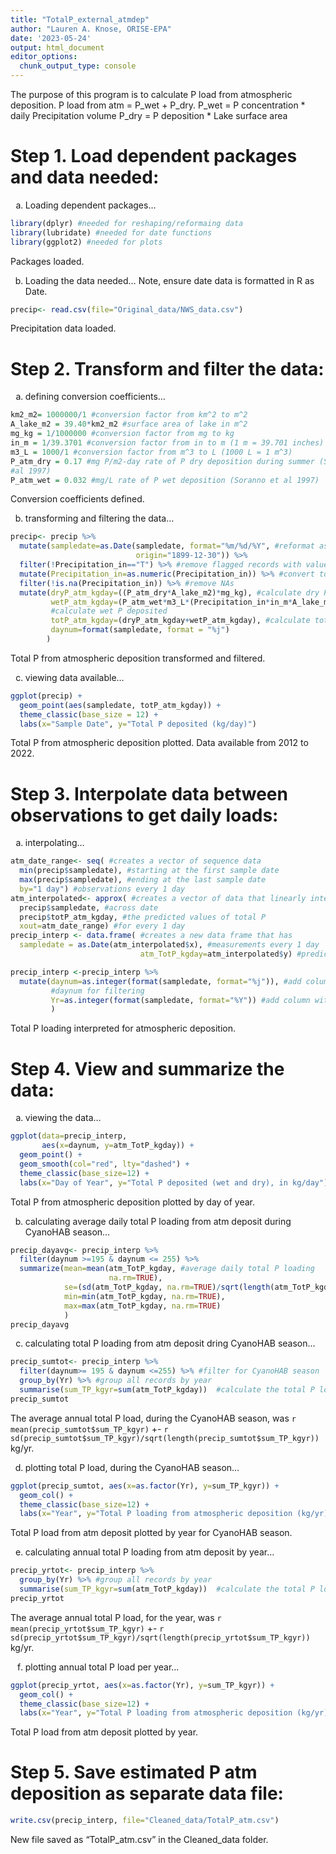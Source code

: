 ```yaml
---
title: "TotalP_external_atmdep"
author: "Lauren A. Knose, ORISE-EPA"
date: '2023-05-24'
output: html_document
editor_options: 
  chunk_output_type: console
---
```


The purpose of this program is to calculate P load from atmospheric deposition. 
P load from atm = P_wet + P_dry.
P_wet = P concentration * daily Precipitation volume
P_dry = P deposition * Lake surface area


# Step 1. Load dependent packages and data needed:

a) Loading dependent packages...
```r
library(dplyr) #needed for reshaping/reformaing data
library(lubridate) #needed for date functions
library(ggplot2) #needed for plots
```

Packages loaded.

b) Loading the data needed...
Note, ensure date data is formatted in R as Date.

```r
precip<- read.csv(file="Original_data/NWS_data.csv")
```

Precipitation data loaded.

# Step 2. Transform and filter the data:

a) defining conversion coefficients...

```r
km2_m2= 1000000/1 #conversion factor from km^2 to m^2
A_lake_m2 = 39.40*km2_m2 #surface area of lake in m^2 
mg_kg = 1/1000000 #conversion factor from mg to kg
in_m = 1/39.3701 #conversion factor from in to m (1 m = 39.701 inches)
m3_L = 1000/1 #conversion factor from m^3 to L (1000 L = 1 m^3)
P_atm_dry = 0.17 #mg P/m2-day rate of P dry deposition during summer (Soranno et 
#al 1997)
P_atm_wet = 0.032 #mg/L rate of P wet deposition (Soranno et al 1997)
```

Conversion coefficients defined.

b) transforming and filtering the data...
```r
precip<- precip %>%
  mutate(sampledate=as.Date(sampledate, format="%m/%d/%Y", #reformat as date
                            origin="1899-12-30")) %>%
  filter(!Precipitation_in=="T") %>% #remove flagged records with value "T"
  mutate(Precipitation_in=as.numeric(Precipitation_in)) %>% #convert to numeric
  filter(!is.na(Precipitation_in)) %>% #remove NAs
  mutate(dryP_atm_kgday=((P_atm_dry*A_lake_m2)*mg_kg), #calculate dry P
         wetP_atm_kgday=(P_atm_wet*m3_L*(Precipitation_in*in_m*A_lake_m2)*mg_kg),
         #calculate wet P deposited
         totP_atm_kgday=(dryP_atm_kgday+wetP_atm_kgday), #calculate total P_atm
         daynum=format(sampledate, format = "%j")
        )
```

Total P from atmospheric deposition transformed and filtered.

c) viewing data available...

```r
ggplot(precip) + 
  geom_point(aes(sampledate, totP_atm_kgday)) +
  theme_classic(base_size = 12) +
  labs(x="Sample Date", y="Total P deposited (kg/day)")
```

Total P from atmospheric deposition plotted. Data available from 2012 to 2022.

# Step 3. Interpolate data between observations to get daily loads: 

a) interpolating...
```r
atm_date_range<- seq( #creates a vector of sequence data
  min(precip$sampledate), #starting at the first sample date
  max(precip$sampledate), #ending at the last sample date
  by="1 day") #observations every 1 day 
atm_interpolated<- approx( #creates a vector of data that linearly interpolates 
  precip$sampledate, #across date
  precip$totP_atm_kgday, #the predicted values of total P
  xout=atm_date_range) #for every 1 day
precip_interp <- data.frame( #creates a new data frame that has 
  sampledate = as.Date(atm_interpolated$x), #measurements every 1 day
                             atm_TotP_kgday=atm_interpolated$y) #predicted total P

precip_interp <-precip_interp %>%
  mutate(daynum=as.integer(format(sampledate, format="%j")), #add column with 
         #daynum for filtering
         Yr=as.integer(format(sampledate, format="%Y")) #add column with Yr 
         )
```

Total P loading interpreted for atmospheric deposition.

# Step 4. View and summarize the data:

a) viewing the data...
```r
ggplot(data=precip_interp, 
       aes(x=daynum, y=atm_TotP_kgday)) +
  geom_point() +
  geom_smooth(col="red", lty="dashed") +
  theme_classic(base_size=12) +
  labs(x="Day of Year", y="Total P deposited (wet and dry), in kg/day") 
```

Total P from atmospheric deposition plotted by day of year.

b) calculating average daily total P loading from atm deposit during CyanoHAB 
season...

```r
precip_dayavg<- precip_interp %>%  
  filter(daynum >=195 & daynum <= 255) %>%
  summarize(mean=mean(atm_TotP_kgday, #average daily total P loading
                      na.rm=TRUE),
            se=(sd(atm_TotP_kgday, na.rm=TRUE)/sqrt(length(atm_TotP_kgday))),
            min=min(atm_TotP_kgday, na.rm=TRUE),
            max=max(atm_TotP_kgday, na.rm=TRUE)
            )
precip_dayavg
```

c) calculating total P loading from atm deposit dring CyanoHAB season...

```r
precip_sumtot<- precip_interp %>%
  filter(daynum>= 195 & daynum <=255) %>% #filter for CyanoHAB season
  group_by(Yr) %>% #group all records by year
  summarise(sum_TP_kgyr=sum(atm_TotP_kgday))  #calculate the total P load
precip_sumtot
```

The average annual total P load, during the CyanoHAB season, was
`r mean(precip_sumtot$sum_TP_kgyr)` +- `r sd(precip_sumtot$sum_TP_kgyr)/sqrt(length(precip_sumtot$sum_TP_kgyr))` kg/yr.

d) plotting total P load, during the CyanoHAB season...

```r
ggplot(precip_sumtot, aes(x=as.factor(Yr), y=sum_TP_kgyr)) +
  geom_col() +
  theme_classic(base_size=12) +
  labs(x="Year", y="Total P loading from atmospheric deposition (kg/yr)") 
```

Total P load from atm deposit plotted by year for CyanoHAB season.

e) calculating annual total P loading from atm deposit by year...

```r
precip_yrtot<- precip_interp %>%
  group_by(Yr) %>% #group all records by year
  summarise(sum_TP_kgyr=sum(atm_TotP_kgday))  #calculate the total P load
precip_yrtot
```

The average annual total P load, for the year, was
`r mean(precip_yrtot$sum_TP_kgyr)` +- `r sd(precip_yrtot$sum_TP_kgyr)/sqrt(length(precip_yrtot$sum_TP_kgyr))` kg/yr. 

f) plotting annual total P load per year...
```r
ggplot(precip_yrtot, aes(x=as.factor(Yr), y=sum_TP_kgyr)) +
  geom_col() +
  theme_classic(base_size=12) +
  labs(x="Year", y="Total P loading from atmospheric deposition (kg/yr)") 
```

Total P load from atm deposit plotted by year.

# Step 5. Save estimated P atm deposition as separate data file:

```r
write.csv(precip_interp, file="Cleaned_data/TotalP_atm.csv")
```

New file saved as "TotalP_atm.csv" in the Cleaned_data folder.